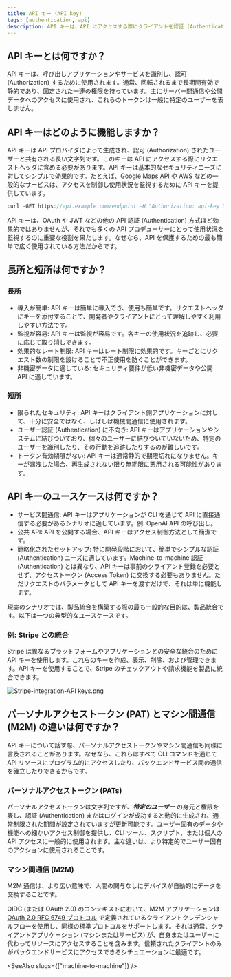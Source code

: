 ```yaml
---
title: API キー (API key)
tags: [authentication, api]
description: API キーは、API にアクセスする際にクライアントを認証 (Authentication) し、認可 (Authorization) するために使用される一意の識別子です。それは、クライアントの身元を確認し、特定のリソースやサービスへのアクセスを許可するために API リクエストに含める秘密のトークンとして機能します。API キーは主にサーバー間通信や公開データへのアクセスに使用されます。
---
```


## API キーとは何ですか？

API キーは、呼び出しアプリケーションやサービスを識別し、認可 (Authorization) するために使用されます。通常、回転されるまで長期間有効で静的であり、固定された一連の権限を持っています。主にサーバー間通信や公開データへのアクセスに使用され、これらのトークンは一般に特定のユーザーを表しません。

## API キーはどのように機能しますか？

API キーは API プロバイダによって生成され、認可 (Authorization) されたユーザーと共有される長い文字列です。このキーは API にアクセスする際にリクエストヘッダに含める必要があります。API キーは基本的なセキュリティニーズに対してシンプルで効果的です。たとえば、Google Maps API や AWS などの一般的なサービスは、アクセスを制御し使用状況を監視するために API キーを提供しています。

```java
curl -GET https://api.example.com/endpoint -H "Authorization: api-key YOUR_API_KEY"
```

API キーは、OAuth や JWT などの他の API 認証 (Authentication) 方式ほど効果的ではありませんが、それでも多くの API プロデューサーにとって使用状況を監視するのに重要な役割を果たします。なぜなら、API を保護するための最も簡単で広く使用されている方法だからです。

## 長所と短所は何ですか？

### 長所

- 導入が簡単: API キーは簡単に導入でき、使用も簡単です。リクエストヘッダにキーを添付することで、開発者やクライアントにとって理解しやすく利用しやすい方法です。
- 監視が容易: API キーは監視が容易です。各キーの使用状況を追跡し、必要に応じて取り消しできます。
- 効果的なレート制限: API キーはレート制限に効果的です。キーごとにリクエスト数の制限を設けることで不正使用を防ぐことができます。
- 非機密データに適している: セキュリティ要件が低い非機密データや公開 API に適しています。

### 短所

- 限られたセキュリティ: API キーはクライアント側アプリケーションに対して、十分に安全ではなく、しばしば機械間通信に使用されます。
- ユーザー認証 (Authentication) に不向き: API キーはアプリケーションやシステムに結びついており、個々のユーザーに結びついていないため、特定のユーザーを識別したり、その行動を追跡したりするのが難しいです。
- トークン有効期限がない: API キーは通常静的で期限切れになりません。キーが漏洩した場合、再生成されない限り無期限に悪用される可能性があります。

## API キーのユースケースは何ですか？

- サービス間通信: API キーはアプリケーションが CLI を通じて API に直接通信する必要があるシナリオに適しています。例: OpenAI API の呼び出し。
- 公共 API: API を公開する場合、API キーはアクセス制御方法として簡潔です。
- 簡略化されたセットアップ: 特に開発段階において、簡単でシンプルな認証 (Authentication) ニーズに適しています。Machine-to-machine 認証 (Authentication) とは異なり、API キーは事前のクライアント登録を必要とせず、アクセストークン (Access Token) に交換する必要もありません。ただリクエストのパラメータとして API キーを渡すだけで、それは単に機能します。

現実のシナリオでは、製品統合を構築する際の最も一般的な目的は、製品統合です。以下は一つの典型的なユースケースです。

### 例: Stripe との統合

Stripe は異なるプラットフォームやアプリケーションとの安全な統合のために API キーを使用します。これらのキーを作成、表示、削除、および管理できます。API キーを使用することで、Stripe のチェックアウトや請求機能を製品に統合できます。

![Stripe-integration-API keys.png](https://uploads.strapi.logto.io/Stripe_integration_API_keys_cb6a2bc679.png)

## パーソナルアクセストークン (PAT) とマシン間通信 (M2M) の違いは何ですか？

API キーについて話す際、パーソナルアクセストークンやマシン間通信も同様に言及されることがあります。なぜなら、これらはすべて CLI コマンドを通じて API リソースにプログラム的にアクセスしたり、バックエンドサービス間の通信を確立したりできるからです。

### パーソナルアクセストークン (PATs)

パーソナルアクセストークンは文字列ですが、***特定のユーザー*** の身元と権限を表し、認証 (Authentication) またはログインが成功すると動的に生成され、通常制限された期間が設定されていますが更新可能です。ユーザー固有のデータや機能への細かいアクセス制御を提供し、CLI ツール、スクリプト、または個人の API アクセスに一般的に使用されます。主な違いは、より特定的でユーザー固有のアクションに使用されることです。

### マシン間通信 (M2M)

M2M 通信は、より広い意味で、人間の関与なしにデバイスが自動的にデータを交換することです。

OIDC (または OAuth 2.0) のコンテキストにおいて、M2M アプリケーションは [OAuth 2.0 RFC 6749 プロトコル](https://datatracker.ietf.org/doc/html/rfc6749) で定義されているクライアントクレデンシャルフローを使用し、同様の標準プロトコルをサポートします。それは通常、クライアントアプリケーション (マシンまたはサービス) が、自身またはユーザーに代わってリソースにアクセスすることを含みます。信頼されたクライアントのみがバックエンドサービスにアクセスできるシチュエーションに最適です。

<SeeAlso slugs={["machine-to-machine"]} />
